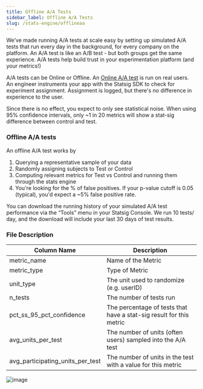 ```yaml
---
title: Offline A/A Tests
sidebar_label: Offline A/A Tests
slug: /stats-engine/offlineaa
---
```


We’ve made running A/A tests at scale easy by setting up simulated A/A tests that run every day in the background, for every company on the platform. An A/A test is like an A/B test - but both groups get the same experience. A/A tests help build trust in your experimentation platform (and your metrics!)

A/A tests can be Online or Offline. An [Online A/A test](https://docs.statsig.com/guides/aa-test) is run on real users. An engineer instruments your app with the Statsig SDK to check for experiment assignment. Assignment is logged, but there's no difference in experience to the user. 

Since there is no effect, you expect to only see statistical noise. When using 95% confidence intervals, only ~1 in 20 metrics will show a stat-sig difference between control and test. 

### Offline A/A tests 
An offline A/A test works by 
1. Querying a representative sample of your data
2. Randomly assigning subjects to Test or Control
3. Computing relevant metrics for Test vs Control and running them through the stats engine
4. You're looking for the % of false positives. If your p-value cutoff is 0.05 (typical), you'd expect a ~5% false positive rate.

You can download the running history of your simulated A/A test performance via the “Tools” menu in your Statsig Console. We run 10 tests/ day, and the download will include your last 30 days of test results.  

### File Description

| Column Name      | Description                                                                                                                                                                                                            |
| ---------------- | ---------------------------------------------------------------------------------------------------------------------------------------------------------------------------------------------------------------------- |
| metric_name             | Name of the Metric                                                                                                                                                                                 |
| metric_type | Type of Metric                                                                                                                     
| unit_type | The unit used to randomize (e.g. userID)
| n_tests | The number of tests run
| pct_ss_95_pct_confidence | The percentage of tests that have a stat-sig result for this metric
| avg_units_per_test | The number of units (often users) sampled into the A/A test
| avg_participating_units_per_test | The number of units in the test with a value for this metric

![image](https://user-images.githubusercontent.com/31516123/199562491-84d9b7c4-1cea-4308-a0a9-c04a14a41671.png)
